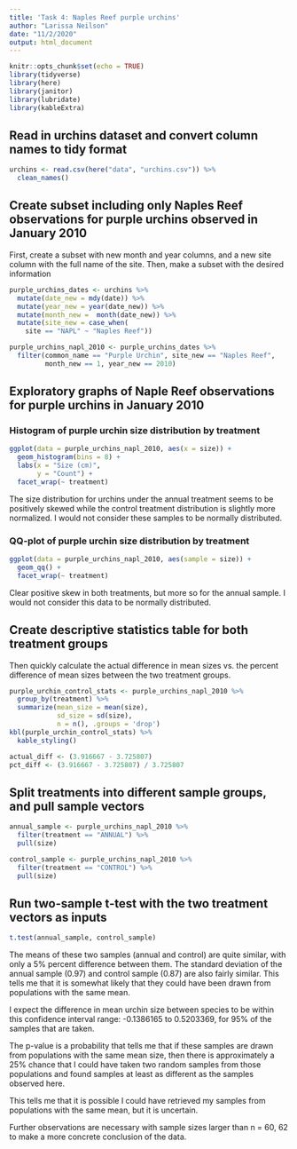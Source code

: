```yaml
---
title: 'Task 4: Naples Reef purple urchins'
author: "Larissa Neilson"
date: "11/2/2020"
output: html_document
---
```


```r
knitr::opts_chunk$set(echo = TRUE)
library(tidyverse)
library(here)
library(janitor)
library(lubridate)
library(kableExtra)
```

## Read in urchins dataset and convert column names to tidy format

```r
urchins <- read.csv(here("data", "urchins.csv")) %>% 
  clean_names()
```

## Create subset including only Naples Reef observations for purple urchins observed in January 2010

First, create a subset with new month and year columns, and a new site column with the full name of the site. Then, make a subset with the desired information

```r
purple_urchins_dates <- urchins %>%
  mutate(date_new = mdy(date)) %>%
  mutate(year_new = year(date_new)) %>% 
  mutate(month_new =  month(date_new)) %>% 
  mutate(site_new = case_when(
    site == "NAPL" ~ "Naples Reef"))

purple_urchins_napl_2010 <- purple_urchins_dates %>%
  filter(common_name == "Purple Urchin", site_new == "Naples Reef",
         month_new == 1, year_new == 2010)
```

## Exploratory graphs of Naple Reef observations for purple urchins in January 2010

### Histogram of purple urchin size distribution by treatment

```r
ggplot(data = purple_urchins_napl_2010, aes(x = size)) +
  geom_histogram(bins = 8) +
  labs(x = "Size (cm)",
       y = "Count") +
  facet_wrap(~ treatment)
```

The size distribution for urchins under the annual treatment seems to be positively skewed while the control treatment distribution is slightly more normalized. I would not consider these samples to be normally distributed.

### QQ-plot of purple urchin size distribution by treatment

```r
ggplot(data = purple_urchins_napl_2010, aes(sample = size)) +
  geom_qq() +
  facet_wrap(~ treatment)
```

Clear positive skew in both treatments, but more so for the annual sample. I would not consider this data to be normally distributed.

## Create descriptive statistics table for both treatment groups

Then quickly calculate the actual difference in mean sizes vs. the percent difference of mean sizes between the two treatment groups.

```r
purple_urchin_control_stats <- purple_urchins_napl_2010 %>%
  group_by(treatment) %>% 
  summarize(mean_size = mean(size),
            sd_size = sd(size),
            n = n(), .groups = 'drop')
kbl(purple_urchin_control_stats) %>% 
  kable_styling()

actual_diff <- (3.916667 - 3.725807)
pct_diff <- (3.916667 - 3.725807) / 3.725807
```

## Split treatments into different sample groups, and pull sample vectors

```r
annual_sample <- purple_urchins_napl_2010 %>% 
  filter(treatment == "ANNUAL") %>% 
  pull(size)

control_sample <- purple_urchins_napl_2010 %>% 
  filter(treatment == "CONTROL") %>% 
  pull(size)
```

## Run two-sample t-test with the two treatment vectors as inputs

```r
t.test(annual_sample, control_sample)
```
The means of these two samples (annual and control) are quite similar, with only a 5% percent difference between them. The standard deviation of the annual sample (0.97) and control sample (0.87) are also fairly similar. This tells me that it is somewhat likely that they could have been drawn from populations with the same mean.

I expect the difference in mean urchin size between species to be within this confidence interval range: -0.1386165 to 0.5203369, for 95% of the samples that are taken.

The p-value is a probability that tells me that if these samples are drawn from populations with the same mean size, then there is approximately a 25% chance that I could have taken two random samples from those populations and found samples at least as different as the samples observed here.

This tells me that it is possible I could have retrieved my samples from populations with the same mean, but it is uncertain.

Further observations are necessary with sample sizes larger than n = 60, 62 to make a more concrete conclusion of the data.

